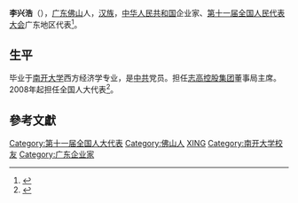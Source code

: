 '''李兴浩'''（{{bd|1954年||}}），[[广东|广东]][[佛山|佛山]]人，[[汉族|汉族]]，[[中华人民共和国|中华人民共和国]]企业家、[[第十一届全国人民代表大会|第十一届全国人民代表大会]]广东地区代表<ref>{{cite web|author=新华网|title=第十一届全国人大代表|url=http://news.xinhuanet.com/ziliao/2008-03/03/content_7708230.htm?node=36628|publisher=新华网|accessdate=2014-01-07|archive-date=2014-01-10|archive-url=https://web.archive.org/web/20140110211415/http://news.xinhuanet.com/ziliao/2008-03/03/content_7708230.htm?node=36628|dead-url=no}}</ref>。

==生平==
毕业于[[南开大学|南开大学]]西方经济学专业，是[[中共|中共]]党员。担任[[志高控股集团|志高控股集团]]董事局主席。2008年起担任全国人大代表<ref>{{cite news|title=全国人大代表信息-李兴浩|url= http://210.82.31.1:8084/delegate/viewDelegate.action?dbid=111831|accessdate=2013-04-05|newspaper=全国人大网|archive-url=https://web.archive.org/web/20140522052423/http://www.npc.gov.cn/delegate/viewDelegate.action?dbid=111831|archive-date=2014-05-22|dead-url=yes}}</ref>。

==參考文獻==
{{reflist}}

{{DEFAULTSORT:L}}
[[Category:第十一届全国人大代表|Category:第十一届全国人大代表]]
[[Category:佛山人|Category:佛山人]]
[[Category:李姓|XING]]
[[Category:南开大学校友|Category:南开大学校友]]
[[Category:广东企业家|Category:广东企业家]]